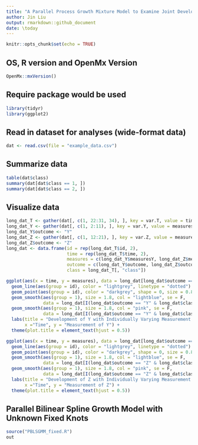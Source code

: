 ```yaml
---
title: "A Parallel Process Growth Mixture Model to Examine Joint Development with Nonlinear Trajectories"
author: Jin Liu
output: rmarkdown::github_document
date: \today
---
```


```r
knitr::opts_chunk$set(echo = TRUE)
```

## OS, R version and OpenMx Version
```r
OpenMx::mxVersion()
```

## Require package would be used
```r
library(tidyr)
library(ggplot2)
```

## Read in dataset for analyses (wide-format data)
```r
dat <- read.csv(file = "example_data.csv")
```

## Summarize data
```r
table(dat$class)
summary(dat[dat$class == 1, ])
summary(dat[dat$class == 2, ])
```

## Visualize data
```r
long_dat_T <- gather(dat[, c(1, 22:31, 34), ], key = var.T, value = time, T1:T10)
long_dat_Y <- gather(dat[, c(1, 2:11), ], key = var.Y, value = measuresY, Y1:Y10)
long_dat_Y$outcome <- "Y"
long_dat_Z <- gather(dat[, c(1, 12:21), ], key = var.Z, value = measuresZ, Z1:Z10)
long_dat_Z$outcome <- "Z"
long_dat <- data.frame(id = rep(long_dat_T$id, 2),
                       time = rep(long_dat_T$time, 2),
                       measures = c(long_dat_Y$measuresY, long_dat_Z$measuresZ),
                       outcome = c(long_dat_Y$outcome, long_dat_Z$outcome),
                       class = long_dat_T[, "class"])

ggplot(aes(x = time, y = measures), data = long_dat[long_dat$outcome == "Y", ]) +
  geom_line(aes(group = id), color = "lightgrey", linetype = "dotted") +
  geom_point(aes(group = id), color = "darkgrey", shape = 0, size = 0.8) +
  geom_smooth(aes(group = 1), size = 1.8, col = "lightblue", se = F, 
              data = long_dat[I(long_dat$outcome == "Y" & long_dat$class == 1), ] ) + 
  geom_smooth(aes(group = 1), size = 1.8, col = "pink", se = F, 
              data = long_dat[I(long_dat$outcome == "Y" & long_dat$class == 2), ] ) + 
  labs(title = "Development of Y with Individually Varying Measurement Time",
       x ="Time", y = "Measurement of Y") + 
  theme(plot.title = element_text(hjust = 0.5))

ggplot(aes(x = time, y = measures), data = long_dat[long_dat$outcome == "Z", ]) +
  geom_line(aes(group = id), color = "lightgrey", linetype = "dotted") +
  geom_point(aes(group = id), color = "darkgrey", shape = 0, size = 0.8) +
  geom_smooth(aes(group = 1), size = 1.8, col = "lightblue", se = F, 
              data = long_dat[I(long_dat$outcome == "Z" & long_dat$class == 1), ] ) + 
  geom_smooth(aes(group = 1), size = 1.8, col = "pink", se = F, 
              data = long_dat[I(long_dat$outcome == "Z" & long_dat$class == 2), ] ) + 
  labs(title = "Development of Z with Individually Varying Measurement Time",
       x ="Time", y = "Measurement of Z") + 
  theme(plot.title = element_text(hjust = 0.5))

```


## Parallel Bilinear Spline Growth Model with Unknown Fixed Knots
```r
source("PBLSGMM_fixed.R")
out
```



